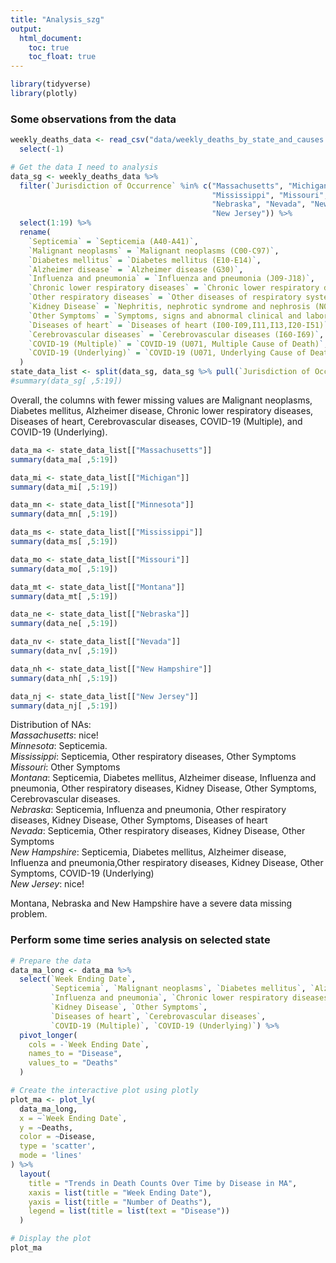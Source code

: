 ```yaml
---
title: "Analysis_szg"
output: 
  html_document:
    toc: true
    toc_float: true
---
```


```r
library(tidyverse)
library(plotly)
```

### Some observations from the data

```r
weekly_deaths_data <- read_csv("data/weekly_deaths_by_state_and_causes.csv") %>% 
  select(-1)

# Get the data I need to analysis 
data_sg <- weekly_deaths_data %>%
  filter(`Jurisdiction of Occurrence` %in% c("Massachusetts", "Michigan", "Minnesota", 
                                             "Mississippi", "Missouri", "Montana", 
                                             "Nebraska", "Nevada", "New Hampshire", 
                                             "New Jersey")) %>% 
  select(1:19) %>% 
  rename(
    `Septicemia` = `Septicemia (A40-A41)`, 
    `Malignant neoplasms` = `Malignant neoplasms (C00-C97)`, 
    `Diabetes mellitus` = `Diabetes mellitus (E10-E14)`, 
    `Alzheimer disease` = `Alzheimer disease (G30)`, 
    `Influenza and pneumonia` = `Influenza and pneumonia (J09-J18)`, 
    `Chronic lower respiratory diseases` = `Chronic lower respiratory diseases (J40-J47)`, 
    `Other respiratory diseases` = `Other diseases of respiratory system (J00-J06,J30-J39,J67,J70-J98)`, 
    `Kidney Disease` = `Nephritis, nephrotic syndrome and nephrosis (N00-N07,N17-N19,N25-N27)`, 
    `Other Symptoms` = `Symptoms, signs and abnormal clinical and laboratory findings, not elsewhere classified (R00-R99)`, 
    `Diseases of heart` = `Diseases of heart (I00-I09,I11,I13,I20-I51)`, 
    `Cerebrovascular diseases` = `Cerebrovascular diseases (I60-I69)`, 
    `COVID-19 (Multiple)` = `COVID-19 (U071, Multiple Cause of Death)`, 
    `COVID-19 (Underlying)` = `COVID-19 (U071, Underlying Cause of Death)`
  )
state_data_list <- split(data_sg, data_sg %>% pull(`Jurisdiction of Occurrence`))
#summary(data_sg[ ,5:19])
```

Overall, the columns with fewer missing values are Malignant neoplasms, Diabetes mellitus, Alzheimer disease, Chronic lower respiratory diseases, Diseases of heart, Cerebrovascular diseases, COVID-19 (Multiple), and COVID-19 (Underlying).  

 

```r
data_ma <- state_data_list[["Massachusetts"]]
summary(data_ma[ ,5:19])

data_mi <- state_data_list[["Michigan"]]
summary(data_mi[ ,5:19])

data_mn <- state_data_list[["Minnesota"]]
summary(data_mn[ ,5:19])

data_ms <- state_data_list[["Mississippi"]]
summary(data_ms[ ,5:19])

data_mo <- state_data_list[["Missouri"]]
summary(data_mo[ ,5:19])

data_mt <- state_data_list[["Montana"]]
summary(data_mt[ ,5:19])

data_ne <- state_data_list[["Nebraska"]]
summary(data_ne[ ,5:19])

data_nv <- state_data_list[["Nevada"]]
summary(data_nv[ ,5:19])

data_nh <- state_data_list[["New Hampshire"]]
summary(data_nh[ ,5:19])

data_nj <- state_data_list[["New Jersey"]]
summary(data_nj[ ,5:19])
```

Distribution of NAs:  
*Massachusetts*: nice!  
*Minnesota*: Septicemia.  
*Mississippi*: Septicemia, Other respiratory diseases, Other Symptoms  
*Missouri*: Other Symptoms  
*Montana*: Septicemia, Diabetes mellitus, Alzheimer disease, Influenza and pneumonia, Other respiratory diseases, Kidney Disease, Other Symptoms, Cerebrovascular diseases.   
*Nebraska*: Septicemia, Influenza and pneumonia, Other respiratory diseases, Kidney Disease, Other Symptoms, Diseases of heart   
*Nevada*: Septicemia, Other respiratory diseases, Kidney Disease, Other Symptoms   
*New Hampshire*: Septicemia, Diabetes mellitus, Alzheimer disease, Influenza and pneumonia,Other respiratory diseases, Kidney Disease, Other Symptoms, COVID-19 (Underlying)   
*New Jersey*: nice!  

Montana, Nebraska and New Hampshire have a severe data missing problem. 

### Perform some time series analysis on selected state 

```r
# Prepare the data
data_ma_long <- data_ma %>%
  select(`Week Ending Date`,
         `Septicemia`, `Malignant neoplasms`, `Diabetes mellitus`, `Alzheimer disease`,
         `Influenza and pneumonia`, `Chronic lower respiratory diseases`, `Other respiratory diseases`,
         `Kidney Disease`, `Other Symptoms`,
         `Diseases of heart`, `Cerebrovascular diseases`,
         `COVID-19 (Multiple)`, `COVID-19 (Underlying)`) %>%
  pivot_longer(
    cols = -`Week Ending Date`,
    names_to = "Disease",
    values_to = "Deaths"
  )

# Create the interactive plot using plotly
plot_ma <- plot_ly(
  data_ma_long,
  x = ~`Week Ending Date`,
  y = ~Deaths,
  color = ~Disease,
  type = 'scatter',
  mode = 'lines'
) %>%
  layout(
    title = "Trends in Death Counts Over Time by Disease in MA",
    xaxis = list(title = "Week Ending Date"),
    yaxis = list(title = "Number of Deaths"),
    legend = list(title = list(text = "Disease"))
  )

# Display the plot
plot_ma
```
